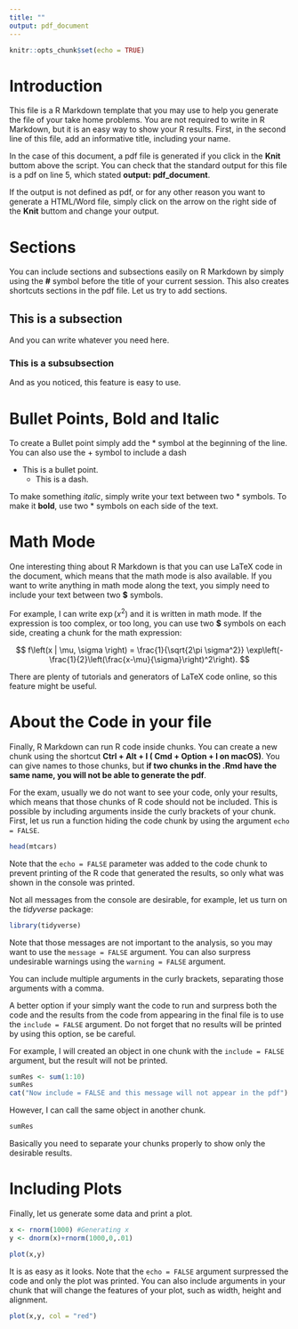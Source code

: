 ```yaml
---
title: ""
output: pdf_document
---
```


```r
knitr::opts_chunk$set(echo = TRUE)
```

# Introduction

This file is a R Markdown template that you may use to help you generate the file of your take home problems. You are not required to write in R Markdown, but it is an easy way to show your R results. First, in the second line of this file, add an informative title, including your name.

In the case of this document, a pdf file is generated if you click in the **Knit** buttom above the script. You can check that the standard output for this file is a pdf on line 5, which stated **output: pdf_document**. 

If the output is not defined as pdf, or for any other reason you want to generate a HTML/Word file, simply click on the arrow on the right side of the **Knit** buttom and change your output.

# Sections

You can include sections and subsections easily on R Markdown by simply using the **#** symbol before the title of your current session. This also creates shortcuts sections in the pdf file. Let us try to add  sections.

## This is a subsection

And you can write whatever you need here.

### This is a subsubsection

And as you noticed, this feature is easy to use.

# Bullet Points, Bold and Italic

To create a Bullet point simply add the * symbol at the beginning of the line. You can also use the + symbol to include a dash

* This is a bullet point.
  + This is a dash.

To make something *italic*, simply write your text between two * symbols. To make it **bold**, use two * symbols on each side of the text.

# Math Mode

One interesting thing about R Markdown is that you can use LaTeX code in the document, which means that the math mode is also available. If you want to write anything in math mode along the text, you simply need to include your text between two **$** symbols.

For example, I can write $\exp(x^2)$ and it is written in math mode. If the expression is too complex, or too long, you can use two **$** symbols on each side, creating a chunk for the math expression:

$$
f\left(x | \mu, \sigma \right) = \frac{1}{\sqrt{2\pi \sigma^2}} \exp\left(-\frac{1}{2}\left(\frac{x-\mu}{\sigma}\right)^2\right).
$$

There are plenty of tutorials and generators of LaTeX code online, so this feature might be useful.

# About the Code in your file

Finally, R Markdown can run R code inside chunks. You can create a new chunk using the shortcut **Ctrl + Alt + I ( Cmd + Option + I on macOS)**. You can give names to those chunks, but **if two chunks in the .Rmd have the same name, you will not be able to generate the pdf**.

For the exam, usually we do not want to see your code, only your results, which means that those chunks of R code should not be included. This is possible by including arguments inside the curly brackets of your chunk. First, let us run a function hiding the code chunk by using the argument `echo = FALSE`.

```r
head(mtcars)
```

Note that the `echo = FALSE` parameter was added to the code chunk to prevent printing of the R code that generated the results, so only what was shown in the console was printed.

Not all messages from the console are desirable, for example, let us turn on the *tidyverse* package:

```r
library(tidyverse)
```

Note that those messages are not important to the analysis, so you may want to use the `message = FALSE` argument. You can also surpress undesirable warnings using the `warning = FALSE` argument. 

You can include multiple arguments in the curly brackets, separating those arguments with a comma.

A better option if your simply want the code to run and surpress both the code and the results from the code from appearing in the final file is to use the `include = FALSE` argument. Do not forget that no results will be printed by using this option, se be careful.

For example, I will created an object in one chunk with the `include = FALSE` argument, but the result will not be printed.

```r
sumRes <- sum(1:10)
sumRes
cat("Now include = FALSE and this message will not appear in the pdf")
```

However, I can call the same object in another chunk.

```r
sumRes
```

Basically you need to separate your chunks properly to show only the desirable results.


# Including Plots

Finally, let us generate some data and print a plot.

```r
x <- rnorm(1000) #Generating x
y <- dnorm(x)+rnorm(1000,0,.01)

plot(x,y)
```

It is as easy as it looks. Note that the `echo = FALSE` argument surpressed the code and only the plot was printed. You can also include arguments in your chunk that will change the features of your plot, such as width, height and alignment.

```r
plot(x,y, col = "red")
```

